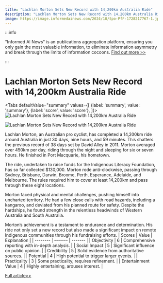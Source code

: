 ```yaml
---
title: "Lachlan Morton Sets New Record with 14,200km Australia Ride"
description: "Lachlan Morton Sets New Record with 14,200km Australia Ride"
image: https://image.informedainews.com/2024/10/Spo-PfF-1728217767-1.jpg
---
```



:::info

"Informed AI News" is an publications aggregation platform, ensuring you only gain the most valuable information, to eliminate information asymmetry and break through the limits of information cocoons.  [Find out more >>](/)

:::

# Lachlan Morton Sets New Record with 14,200km Australia Ride


<Tabs
	defaultValue="summary"
	values={[
	{label: 'summary', value: 'summary'},
	{label: 'score', value: 'score'},
]}>
<TabItem value="summary">
<img
  src="https://image.informedainews.com/2024/10/Spo-PfF-1728217767-1.jpg"
  alt="Lachlan Morton Sets New Record with 14,200km Australia Ride"
/>

<img
  src="https://image.informedainews.com/2024/10/Spo-uJA-1728217767-2.jpg"
  alt="Lachlan Morton Sets New Record with 14,200km Australia Ride"
/>



Lachlan Morton, an Australian pro cyclist, has completed a 14,200km ride around Australia in just 30 days, nine hours, and 59 minutes. This shatters the previous record of 38 days set by David Alley in 2011. Morton averaged over 450km per day, riding through the night and sleeping for six or seven hours. He finished in Port Macquarie, his hometown.

The ride, undertaken to raise funds for the Indigenous Literacy Foundation, has so far collected $130,000. Morton rode anti-clockwise, passing through Sydney, Brisbane, Darwin, Broome, Perth, Esperance, Adelaide, and Melbourne. The rules required him to cover at least 14,200km and pass through these eight locations.

Morton faced physical and mental challenges, pushing himself into uncharted territory. He had a few close calls with road hazards, including a kangaroo, and deviated from his planned route for safety. Despite the hardships, he found strength in the relentless headwinds of Western Australia and South Australia.

Morton’s achievement is a testament to endurance and determination. His ride not only set a new record but also made a significant impact on remote Indigenous communities through his fundraising efforts.
</TabItem>
<TabItem value="score">
	| Scores     | Value   | Explanation |
	| -------- | ------- | ------- |
	| Objectivity  | 6    | Comprehensive reporting with in-depth analysis.    |
	| Social Impact | 5     | Significant influence on public opinion.    |
	| Credibility    | 5    | Solid evidence from authoritative sources.    |
	| Potential    | 4    | High potential to trigger larger events.    |
	| Practicality    | 3    | Some practicality, requires refinement.    |
	| Entertainment Value    | 4    | Highly entertaining, arouses interest.    |
</TabItem>
</Tabs>

[Full article>>](https://www.theguardian.com/sport/2024/oct/06/im-pretty-smoked-mate-lachlan-morton-completes-epic-14200km-ride-around-australia-in-record-time)
